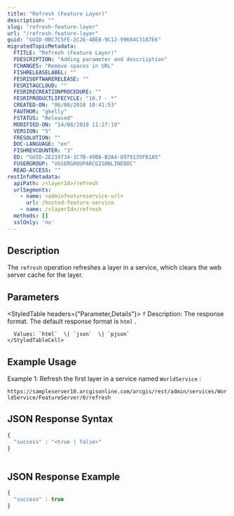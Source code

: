 ```yaml
---
title: "Refresh (Feature Layer)"
description: ""
slug: "refresh-feature-layer"
url: "/refresh-feature-layer"
guid: "GUID-0BC7C5FE-2C26-4BE8-9C12-99684C3187E6"
migratedTopicMetadata:
  FTITLE: "Refresh (Feature Layer)"
  FDESCRIPTION: "Adding parameter and descriiption"
  FCHANGES: "Remove spaces in URL"
  FISHRELEASELABEL: ""
  FESRISOFTWARERELEASE: ""
  FESRITAGCLOUD: ""
  FESRIRECREATIONPROCEDURE: ""
  FESRIPRODUCTLIFECYCLE: "10.7 - *"
  CREATED-ON: "06/08/2018 10:41:53"
  FAUTHOR: "gkelly"
  FSTATUS: "Released"
  MODIFIED-ON: "14/08/2018 11:27:19"
  VERSION: "5"
  FRESOLUTION: ""
  DOC-LANGUAGE: "en"
  FISHREVCOUNTER: "3"
  ED: "GUID-2E219734-1C7B-49B6-B2A4-8979135FB1A5"
  FUSERGROUP: "VUSERGROUPARCGISONLINEDOC"
  READ-ACCESS: ""
restInfoMetadata:
  apiPath: /<layerId>/refresh
  urlSegments:
    - name: <adminfeatureservice-url>
      url: /hosted-feature-service
    - name: /<layerId>/refresh
  methods: []
  sslOnly: 'no'
---
```


## Description

The `refresh`  operation refreshes a layer in a service, which clears the web server cache for the layer. 

## Parameters 

<StyledTable headers={"Parameter,Details"}>
  <StyledTableRow>
    <StyledTableCell cellStyle="markdown">`f`</StyledTableCell>
    <StyledTableCell cellStyle="markdown">
      Description: The response format. The default response format is `html` .

      Values: `html`  \| `json`  \| `pjson` 
    </StyledTableCell>
  </StyledTableRow>
</StyledTable>

## Example Usage

Example 1: Refresh the first layer in a service named `WorldService` :

`https://sampleserver10.arcgisonline.com/arcgis/rest/admin/services/WorldService/FeatureServer/0/refresh` 

## JSON Response Syntax

```javascript
{
  "success" : "<true | false>"
}
          
```

 

## JSON Response Example

```javascript
{
  "success" : true
}
          
```

 
